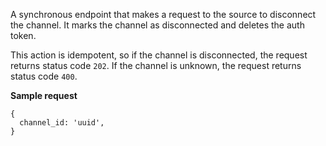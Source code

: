 A synchronous endpoint that makes a request to the source to disconnect the
channel. It marks the channel as disconnected and deletes the auth token.

This action is idempotent, so if the channel is disconnected, the request
returns status code `202`. If the channel is unknown, the request returns status
code `400`.

**Sample request**

```json5
{
  channel_id: 'uuid',
}
```
